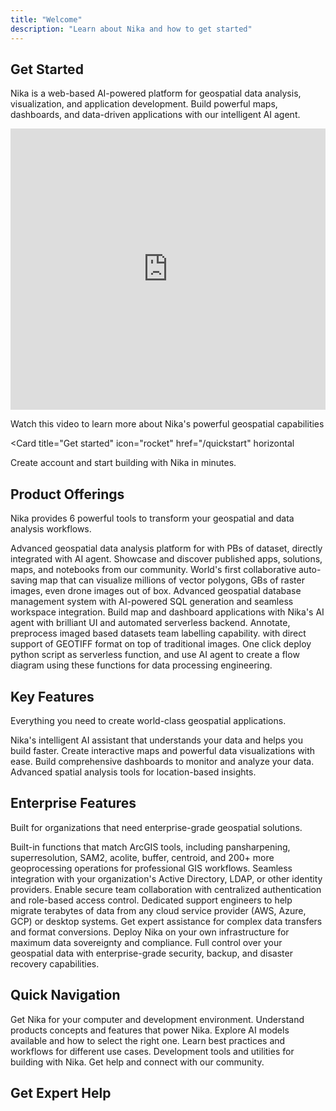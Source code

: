 ```yaml
---
title: "Welcome"
description: "Learn about Nika and how to get started"
---
```



## Get Started

Nika is a web-based AI-powered platform for geospatial data analysis, visualization, and application development. Build powerful maps, dashboards, and data-driven applications with our intelligent AI agent.

<div style={{ textAlign: 'center', margin: '2rem 0' }}>
  <div style={{ 
    position: 'relative', 
    width: '100%', 
    maxWidth: '800px', 
    margin: '0 auto',
    borderRadius: '12px',
    overflow: 'hidden',
    boxShadow: '0 10px 30px rgba(0, 0, 0, 0.1)'
  }}>
    <iframe
      width="100%"
      height="450"
      src="https://www.youtube.com/embed/I_I_eJ6FmEk"
      title="Nika Platform Overview"
      frameBorder="0"
      allow="accelerometer; autoplay; clipboard-write; encrypted-media; gyroscope; picture-in-picture; web-share"
      allowFullScreen
      style={{ display: 'block' }}
    ></iframe>
  </div>
  <p style={{ 
    marginTop: '1rem', 
    fontSize: '0.9rem', 
    color: 'var(--color-text-secondary)',
    fontStyle: 'italic'
  }}>
    Watch this video to learn more about Nika's powerful geospatial capabilities
  </p>
</div>

<Card
  title="Get started"
  icon="rocket"
  href="/quickstart"
  horizontal
>
  Create account and start building with Nika in minutes.
</Card>

## Product Offerings

Nika provides 6 powerful tools to transform your geospatial and data analysis workflows.

<Columns cols={2}>
  <Card
    title="NikaWorkspace"
    icon="chart-line"
    href="/products/nika-workspace"
  >
    Advanced geospatial data analysis platform for with PBs of dataset, directly integrated with AI agent.
  </Card>
  <Card
    title="NikaHub"
    icon="images"
    href="/products/nika-hub"
  >
    Showcase and discover published apps, solutions, maps, and notebooks from our community.
  </Card>
  <Card
    title="NikaMap"
    icon="globe"
    href="/products/nika-map"
  >
    World's first collaborative auto-saving map that can visualize millions of vector polygons, GBs of raster images, even drone images out of box.
  </Card>
  <Card
    title="NikaDBMS"
    icon="database"
    href="/products/nika-dbms"
  >
    Advanced geospatial database management system with AI-powered SQL generation and seamless workspace integration.
  </Card>
  <Card
    title="NikaStudio"
    icon="code"
    href="/products/nika-studio"
  >
    Build map and dashboard applications with Nika's AI agent with brilliant UI and automated serverless backend.
  </Card>
  <Card
    title="NikaLabeller"
    icon="pencil"
    href="/products/nika-labeller"
  >
    Annotate, preprocess imaged based datasets team labelling capability. with direct support of GEOTIFF format on top of traditional images.
  </Card>
  <Card
    title="NikaETL"
    icon="water"
    href="/products/nika-etl"
  >
    One click deploy python script as serverless function, and use AI agent to create a flow diagram using these functions for data processing engineering.
  </Card>
</Columns>

## Key Features

Everything you need to create world-class geospatial applications.

<Columns cols={2}>
  <Card
    title="AI Agent"
    icon="brain"
  >
    Nika's intelligent AI assistant that understands your data and helps you build faster.
  </Card>
  <Card
    title="Maps & Visualization"
    icon="map"
  >
    Create interactive maps and powerful data visualizations with ease.
  </Card>
  <Card
    title="Analytical Databases"
    icon="database"
  >
    Build comprehensive dashboards to monitor and analyze your data.
  </Card>
  <Card
    title="Geospatial Analysis"
    icon="location-dot"
  >
    Advanced spatial analysis tools for location-based insights.
  </Card>
</Columns>

## Enterprise Features

Built for organizations that need enterprise-grade geospatial solutions.

<Columns cols={2}>
  <Card
    title="Advanced Geoprocessing"
    icon="tree"
  >
    Built-in functions that match ArcGIS tools, including pansharpening, superresolution, SAM2, acolite, buffer, centroid, and 200+ more geoprocessing operations for professional GIS workflows.
  </Card>
  <Card
    title="Single Sign-On (SSO)"
    icon="shield-check"
  >
    Seamless integration with your organization's Active Directory, LDAP, or other identity providers. Enable secure team collaboration with centralized authentication and role-based access control.
  </Card>
  <Card
    title="Data Migration Support"
    icon="cloud-arrow-up"
  >
    Dedicated support engineers to help migrate terabytes of data from any cloud service provider (AWS, Azure, GCP) or desktop systems. Get expert assistance for complex data transfers and format conversions.
  </Card>
  <Card
    title="On-Premise Deployment"
    icon="server"
  >
    Deploy Nika on your own infrastructure for maximum data sovereignty and compliance. Full control over your geospatial data with enterprise-grade security, backup, and disaster recovery capabilities.
  </Card>
</Columns>

## Quick Navigation

<Columns cols={3}>
  <Card
    title="Quickstart"
    icon="play"
    href="/quickstart"
  >
    Get Nika for your computer and development environment.
  </Card>
  <Card
    title="Concepts"
    icon="lightbulb"
    href="/concepts"
  >
    Understand products concepts and features that power Nika.
  </Card>
  <Card
    title="Models"
    icon="microchip"
    href="/models/ai-models"
  >
    Explore AI models available and how to select the right one.
  </Card>
  <Card
    title="Guides"
    icon="book"
    href="/guides"
  >
    Learn best practices and workflows for different use cases.
  </Card>
  <Card
    title="Integration"
    icon="wrench"
    href="/integrations"
  >
    Development tools and utilities for building with Nika.
  </Card>
  <Card
    title="Support"
    icon="headset"
    href="/support"
  >
    Get help and connect with our community.
  </Card>
</Columns>

## Get Expert Help

<ContactCTACard />
